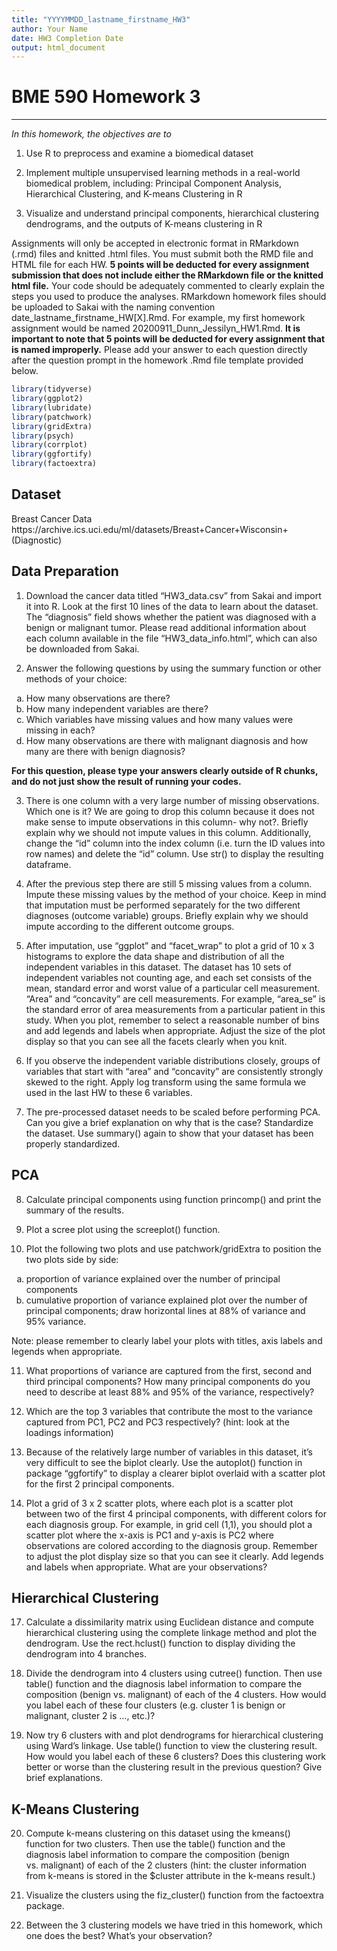 ```yaml
---
title: "YYYYMMDD_lastname_firstname_HW3"
author: Your Name
date: HW3 Completion Date
output: html_document
---
```


# BME 590 Homework 3

---

*In this homework, the objectives are to*

1. Use R to preprocess and examine a biomedical dataset

2. Implement multiple unsupervised learning methods in a real-world biomedical problem, including: Principal Component Analysis, Hierarchical Clustering, and K-means Clustering in R

3. Visualize and understand principal components, hierarchical clustering dendrograms, and the outputs of K-means clustering in R

Assignments will only be accepted in electronic format in RMarkdown (.rmd) files and knitted .html files. You must submit both the RMD file and HTML file for each HW. **5 points will be deducted for every assignment submission that does not include either the RMarkdown file or the knitted html file.** Your code should be adequately commented to clearly explain the steps you used to produce the analyses. RMarkdown homework files should be uploaded to Sakai with the naming convention date_lastname_firstname_HW[X].Rmd. For example, my first homework assignment would be named 20200911_Dunn_Jessilyn_HW1.Rmd. **It is important to note that 5 points will be deducted for every assignment that is named improperly.** Please add your answer to each question directly after the question prompt in the homework .Rmd file template provided below.

```r
library(tidyverse)
library(ggplot2)
library(lubridate)
library(patchwork)
library(gridExtra)
library(psych)
library(corrplot)
library(ggfortify)
library(factoextra)
```

## Dataset
Breast Cancer Data
https://archive.ics.uci.edu/ml/datasets/Breast+Cancer+Wisconsin+(Diagnostic)

## Data Preparation
1. Download the cancer data titled "HW3_data.csv" from Sakai and import it into R. Look at the first 10 lines of the data to learn about the dataset. The “diagnosis” field shows whether the patient was diagnosed with a benign or malignant tumor. Please read additional information about each column available in the file "HW3_data_info.html", which can also be downloaded from Sakai.

2. Answer the following questions by using the summary function or other methods of your choice:

a. How many observations are there?
b. How many independent variables are there?
c. Which variables have missing values and how many values were missing in each?
d. How many observations are there with malignant diagnosis and how many are there with benign diagnosis?

**For this question, please type your answers clearly outside of R chunks, and do not just show the result of running your codes.**

3. There is one column with a very large number of missing observations. Which one is it? We are going to drop this column because it does not make sense to impute observations in this column- why not?. Briefly explain why we should not impute values in this column. Additionally, change the "id" column into the index column (i.e. turn the ID values into row names) and delete the "id" column. Use str() to display the resulting dataframe.

4. After the previous step there are still 5 missing values from a column. Impute these missing values by the method of your choice. Keep in mind that imputation must be performed separately for the two different diagnoses (outcome variable) groups. Briefly explain why we should impute according to the different outcome groups.

5. After imputation, use "ggplot" and "facet_wrap" to plot a grid of 10 x 3 histograms to explore the data shape and distribution of all the independent variables in this dataset. The dataset has 10 sets of independent variables not counting age, and each set consists of the mean, standard error and worst value of a particular cell measurement. "Area" and "concavity" are cell measurements. For example, "area_se" is the standard error of area measurements from a particular patient in this study. When you plot, remember to select a reasonable number of bins and add legends and labels when appropriate. Adjust the size of the plot display so that you can see all the facets clearly when you knit. 

6. If you observe the independent variable distributions closely, groups of variables that start with "area" and "concavity" are consistently strongly skewed to the right. Apply log transform using the same formula we used in the last HW to these 6 variables. 

7. The pre-processed dataset needs to be scaled before performing PCA. Can you give a brief explanation on why that is the case? Standardize the dataset. Use summary() again to show that your dataset has been properly standardized.

## PCA

8. Calculate principal components using function princomp() and print the summary of the results.

9.  Plot a scree plot using the screeplot() function.

10. Plot the following two plots and use patchwork/gridExtra to position the two plots side by side:
a. proportion of variance explained over the number of principal components
b. cumulative proportion of variance explained plot over the number of principal components; draw horizontal lines at 88% of variance and 95% variance.

Note: please remember to clearly label your plots with titles, axis labels and legends when appropriate.

11. What proportions of variance are captured from the first, second and third principal components? How many principal components do you need to describe at least 88% and 95% of the variance, respectively?

12. Which are the top 3 variables that contribute the most to the variance captured from PC1, PC2 and PC3 respectively? (hint: look at the loadings information)

14. Because of the relatively large number of variables in this dataset, it's very difficult to see the biplot clearly. Use the autoplot() function in package "ggfortify" to display a clearer biplot overlaid with a scatter plot for the first 2 principal components.

15. Plot a grid of 3 x 2 scatter plots, where each plot is a scatter plot between two of the first 4 principal components, with different colors for each diagnosis group. For example, in grid cell (1,1), you should plot a scatter plot where the x-axis is PC1 and y-axis is PC2 where observations are colored according to the diagnosis group. Remember to adjust the plot display size so that you can see it clearly. Add legends and labels when appropriate. What are your observations?

## Hierarchical Clustering

17. Calculate a dissimilarity matrix using Euclidean distance and compute hierarchical clustering using the complete linkage method and plot the dendrogram. Use the rect.hclust() function to display dividing the dendrogram into 4 branches. 

18. Divide the dendrogram into 4 clusters using cutree() function. Then use table() function and the diagnosis label information to compare the composition (benign vs. malignant) of each of the 4 clusters. How would you label each of these four clusters (e.g. cluster 1 is benign or malignant, cluster 2 is …, etc.)?

19. Now try 6 clusters with and plot dendrograms for hierarchical clustering using Ward’s linkage. Use table() function to view the clustering result. How would you label each of these 6 clusters? Does this clustering work better or worse than the clustering result in the previous question? Give brief explanations.

## K-Means Clustering

20. Compute k-means clustering on this dataset using the kmeans() function for two clusters. Then use the table() function and the diagnosis label information to compare the composition (benign vs. malignant) of each of the 2 clusters (hint: the cluster information from k-means is stored in the $cluster attribute in the k-means result.)

21. Visualize the clusters using the fiz_cluster() function from the factoextra package.

22. Between the 3 clustering models we have tried in this homework, which one does the best? What's your observation?
